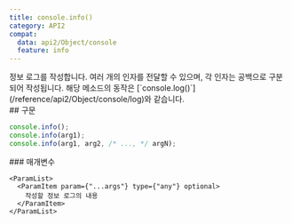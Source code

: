 ```yaml
---
title: console.info()
category: API2
compat:
  data: api2/Object/console
  feature: info
---
```


<Section>
  정보 로그를 작성합니다. 여러 개의 인자를 전달할 수 있으며, 각 인자는 공백으로 구분되어 작성됩니다. 해당 메소드의 동작은 [`console.log()`](/reference/api2/Object/console/log)와 같습니다.
</Section>
<Section>
  ## 구문

  ~~~js
  console.info();
  console.info(arg1);
  console.info(arg1, arg2, /* ..., */ argN);
  ~~~

  <Section>
    ### 매개변수

    <ParamList>
      <ParamItem param={"...args"} type={"any"} optional>
        작성할 정보 로그의 내용 
      </ParamItem>
    </ParamList>
  </Section>
</Section>